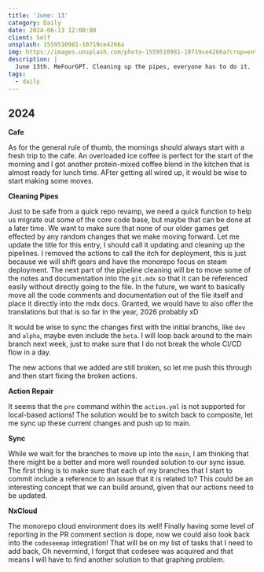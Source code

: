 ```yaml
---
title: 'June: 13'
category: Daily
date: 2024-06-13 12:00:00
client: Self
unsplash: 1559510981-10719ce4266a
img: https://images.unsplash.com/photo-1559510981-10719ce4266a?crop=entropy&cs=srgb&fm=jpg&ixid=MnwzNjM5Nzd8MHwxfHJhbmRvbXx8fHx8fHx8fDE2ODE3NDg2ODY&ixlib=rb-4.0.3&q=85
description: |
  June 13th. MeFourGPT. Cleaning up the pipes, everyone has to do it.
tags:
  - daily
---
```




## 2024

**Cafe**

As for the general rule of thumb, the mornings should always start with a fresh trip to the cafe.
An overloaded ice coffee is perfect for the start of the morning and I got another protein-mixed coffee blend in the kitchen that is almost ready for lunch time.
AFter getting all wired up, it would be wise to start making some moves.

**Cleaning Pipes**

Just to be safe from a quick repo revamp, we need a quick function to help us migrate out some of the core code base, but maybe that can be done at a later time.
We want to make sure that none of our older games get effected by any random changes that we make moving forward.
Let me update the title for this entry, I should call it updating and cleaning up the pipelines.
I removed the actions to call the itch for deployment, this is just because we will shift gears and have the monorepo focus on steam deployment.
The next part of the pipeline cleaning will be to move some of the notes and documentation into the `git.mdx` so that it can be referenced easily without directly going to the file.
In the future, we want to basically move all the code comments and documentation out of the file itself and place it directly into the mdx docs.
Granted, we would have to also offer the translations but that is so far in the year, 2026 probably xD

It would be wise to sync the changes first with the initial branchs, like `dev` and `alpha`, maybe even include the `beta`.
I will loop back around to the main branch next week, just to make sure that I do not break the whole CI/CD flow in a day.

The new actions that we added are still broken, so let me push this through and then start fixing the broken actions.

**Action Repair**

It seems that the `pre` command within the `action.yml` is not supported for local-based actions!
The solution would be to switch back to composite, let me sync up these current changes and push up to main.

**Sync**

While we wait for the branches to move up into the `main`, I am thinking that there might be a better and more well rounded solution to our sync issue.
The first thing is to make sure that each of my branches that I start to commit include a reference to an issue that it is related to?
This could be an interesting concept that we can build around, given that our actions need to be updated.

**NxCloud**

The monorepo cloud environment does its well!
Finally having some level of reporting in the PR comment section is dope, now we could also look back into the `codeseemap` integration!
That will be on my list of tasks that I need to add back, 
Oh nevermind, I forgot that codesee was acquired and that means I will have to find another solution to that graphing problem.